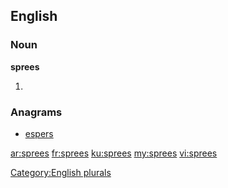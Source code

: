==English==

===Noun===
'''sprees'''

# {{plural of|spree}}

===Anagrams===
* [[espers#English|espers]]

[[Category:English plurals]]

[[ar:sprees]]
[[fr:sprees]]
[[ku:sprees]]
[[my:sprees]]
[[vi:sprees]]